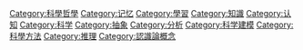 {{Commonscat|Inductive reasoning}}

[[Category:科學哲學|Category:科學哲學]]
[[Category:记忆|Category:记忆]]
[[Category:學習|Category:學習]]
[[Category:知識|Category:知識]]
[[Category:认知|Category:认知]]
[[Category:科学|Category:科学]]
[[Category:抽象|Category:抽象]]
[[Category:分析|Category:分析]]
[[Category:科学建模|Category:科学建模]]
[[Category:科學方法|Category:科學方法]]
[[Category:推理|Category:推理]]
[[Category:認識論概念|Category:認識論概念]]